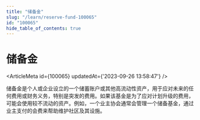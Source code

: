 ```yaml
---
title: "储备金"
slug: "/learn/reserve-fund-100065"
id: "100065"
hide_table_of_contents: true
---
```



# 储备金

<ArticleMeta id={100065} updatedAt={'2023-09-26 13:58:47'} />
<div className='border-solid border-b border-t-0 my-4 border-[var(--ifm-color-gray-300)]' />

储备金是个人或企业设立的一个储蓄账户或其他高流动性资产，用于应对未来的任何费用或财务义务，特别是突发的费用。如果该基金是为了应对计划升级的费用，可能会使用较不流动的资产。例如，一个业主协会通常会管理一个储备基金，通过业主支付的会费来帮助维护社区及其设施。
